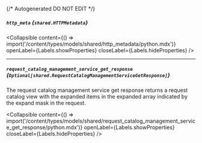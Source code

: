 {/* Autogenerated DO NOT EDIT  */}

##### `http_meta` *{`shared.HTTPMetadata`}*

<Collapsible content={() => import('/content/types/models/shared/http_metadata/python.mdx')} openLabel={Labels.showProperties} closeLabel={Labels.hideProperties} />


---
##### `request_catalog_management_service_get_response` *{`Optional[shared.RequestCatalogManagementServiceGetResponse]`}*
The request catalog management service get response returns a request catalog view with the expanded items in the expanded array indicated by the expand mask in the request.

<Collapsible content={() => import('/content/types/models/shared/request_catalog_management_service_get_response/python.mdx')} openLabel={Labels.showProperties} closeLabel={Labels.hideProperties} />




